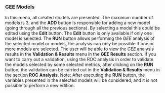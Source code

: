 ### **GEE Models**

In this menu, all created models are presented. The maximum number of models is 3, and the **ADD** button is responsible for adding a new model (going through all the previous sections).
By selecting a model this could be edited using the **Edit** button. The **Edit** button is only available if only one model is selected. The **RUN** button allows performing the *GEE* analysis of the selected model or models, the analysis can only be possible if one or more models are selected. The user will be able to view the *GEE* analysis results in the **Validation & Results** menu in the **GEE Results** section. If you want to carry out a validation, using the ROC analysis in order to validate the models selected by some selected metrics, after clicking on the **RUN** button, the validation can be carried out in the **Validation & Results** menu in the  section **ROC Analysis**.
Note: After executing the **RUN** button, the variables presented in the selected models will be considered, and it is not possible to perform a new edition.

